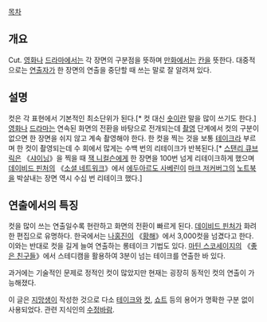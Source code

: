 [[목차]]
== 개요 ==
Cut. [[영화]]나 [[드라마]]에서는 각 장면의 구분점을 뜻하며 [[만화]]에서는 [[칸]]을 뜻한다. 대중적으로는 [[연출자]]가 한 장면의 연출을 중단할 때 쓰는 말로 잘 알려져 있다.

== 설명 ==
컷은 각 표현에서 기본적인 최소단위가 된다.[* 컷 대신 [[숏]]이란 말을 많이 쓰기도 한다.] [[영화]]나 [[드라마]]는 연속된 화면의 전환을 바탕으로 전개되는데 [[촬영]] 단계에서 컷의 구분이 없으면 한 장면을 쉬지 않고 계속 촬영해야 한다. 한 컷을 찍는 것을 보통 [[테이크]]라 부르며 한 컷이 촬영되는데 수 회에서 많게는 수백 번의 리테이크가 반복된다.[* [[스탠리 큐브릭]]은 《[[샤이닝]]》을 찍을 때 [[잭 니컬슨]]에게 한 장면을 100번 넘게 리테이크하게 했으며 [[데이비드 핀처]]의 《[[소셜 네트워크]]》에서 [[에두아르도 사베린]]이 [[마크 저커버그]]의 [[노트북]]을 박살내는 장면 역시 수십 번 리테이크 했다.]

== 연출에서의 특징 ==
컷을 많이 쓰는 연출일수록 현란하고 화면의 전환이 빠르게 된다. [[데이비드 핀처]]가 화려한 편집으로 유명하다. 한국에서는 [[나홍진]]이 《[[황해]]》에서 3,000컷을 넘겼다고 한다. 이와는 반대로 컷을 길게 늘여 연출하는 롱테이크 기법도 있다. [[마틴 스코세이지]]의 《[[좋은 친구들]]》에서 스테디캠을 활용하여 3분이 넘는 테이크를 연출한 바 있다.
 
{{{#!html
<iframe width="560" height="315" src="//www.youtube.com/embed/OJEEVtqXdK8?rel=0" frameborder="0" allowfullscreen></iframe>
}}}


과거에는 기술적인 문제로 정적인 컷이 많았지만 현재는 굉장히 동적인 컷의 연출이 가능해졌다.

이 글은 [[지망생]]이 작성한 것으로 다소 [[테이크]]와 [[컷]], [[쇼트]] 등의 용어가 명확한 구분 없이 사용되었다. 관련 지식인의 [[수정바람]].
